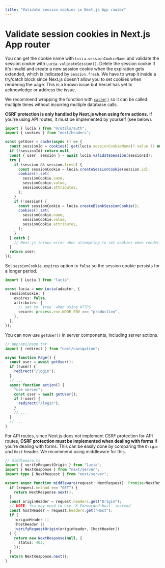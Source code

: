 ```yaml
---
title: "Validate session cookies in Next.js App router"
---
```


# Validate session cookies in Next.js App router

You can get the cookie name with `Lucia.sessionCookieName` and validate the session cookie with `Lucia.validateSession()`. Delete the session cookie if it's invalid and create a new session cookie when the expiration gets extended, which is indicated by `Session.fresh`. We have to wrap it inside a try/catch block since Next.js doesn't allow you to set cookies when rendering the page. This is a known issue but Vercel has yet to acknowledge or address the issue.

We recommend wrapping the function with [`cache()`](https://nextjs.org/docs/app/building-your-application/caching#react-cache-function) so it can be called multiple times without incurring multiple database calls.

**CSRF protection is only handled by Next.js when using form actions.** If you're using API routes, it must be implemented by yourself (see below).

```ts
import { lucia } from "@/utils/auth";
import { cookies } from "next/headers";

const getUser = cache(async () => {
  const sessionId = cookies().get(lucia.sessionCookieName)?.value ?? null;
  if (!sessionId) return null;
  const { user, session } = await lucia.validateSession(sessionId);
  try {
    if (session && session.fresh) {
      const sessionCookie = lucia.createSessionCookie(session.id);
      cookies().set(
        sessionCookie.name,
        sessionCookie.value,
        sessionCookie.attributes,
      );
    }
    if (!session) {
      const sessionCookie = lucia.createBlankSessionCookie();
      cookies().set(
        sessionCookie.name,
        sessionCookie.value,
        sessionCookie.attributes,
      );
    }
  } catch {
    // Next.js throws error when attempting to set cookies when rendering page
  }
  return user;
});
```

Set `sessionCookie.expires` option to `false` so the session cookie persists for a longer period.

```ts
import { Lucia } from "lucia";

const lucia = new Lucia(adapter, {
  sessionCookie: {
    expires: false,
    attributes: {
      // set to `true` when using HTTPS
      secure: process.env.NODE_ENV === "production",
    },
  },
});
```

You can now use `getUser()` in server components, including server actions.

```ts
// app/api/page.tsx
import { redirect } from "next/navigation";

async function Page() {
  const user = await getUser();
  if (!user) {
    redirect("/login");
  }
  // ...
  async function action() {
    "use server";
    const user = await getUser();
    if (!user) {
      redirect("/login");
    }
    // ...
  }
  // ...
}
```

For API routes, since Next.js does not implement CSRF protection for API routes, **CSRF protection must be implemented when dealing with forms** if you're dealing with forms. This can be easily done by comparing the `Origin` and `Host` header. We recommend using middleware for this.

```ts
// middleware.ts
import { verifyRequestOrigin } from "lucia";
import { NextResponse } from "next/server";
import type { NextRequest } from "next/server";

export async function middleware(request: NextRequest): Promise<NextResponse> {
  if (request.method === "GET") {
    return NextResponse.next();
  }
  const originHeader = request.headers.get("Origin");
  // NOTE: You may need to use `X-Forwarded-Host` instead
  const hostHeader = request.headers.get("Host");
  if (
    !originHeader ||
    !hostHeader ||
    !verifyRequestOrigin(originHeader, [hostHeader])
  ) {
    return new NextResponse(null, {
      status: 403,
    });
  }
  return NextResponse.next();
}
```
